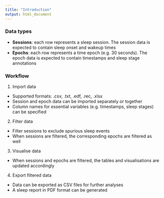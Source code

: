 ```yaml
---
title: "Introduction"
output: html_document
---
```


### Data types

- **Sessions**: each row represents a sleep session. The session data is expected to contain sleep onset and wakeup times
- **Epochs**: each row represents a time epoch (e.g. 30 seconds). The epoch data is expected to contain timestamps and sleep stage annotations

### Workflow

1. Import data
  - Supported formats: .csv, .txt, .edf, .rec, .xlsx
  - Session and epoch data can be imported separately or together
  - Column names for essential variables (e.g. timestamps, sleep stages) can be specified
2. Filter data
  - Filter sessions to exclude spurious sleep events
  - When sessions are filtered, the corresponding epochs are filtered as well
3. Visualise data
  - When sessions and epochs are filtered, the tables and visualisations are updated accordingly
4. Export filtered data
  - Data can be exported as CSV files for further analyses
  - A sleep report in PDF format can be generated
